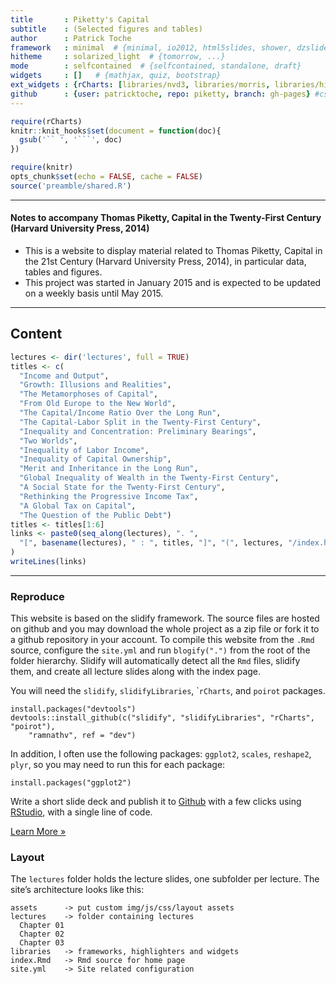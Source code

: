 ```yaml
---
title       : Piketty's Capital
subtitle    : (Selected figures and tables)
author      : Patrick Toche
framework   : minimal  # {minimal, io2012, html5slides, shower, dzslides, ...}
hitheme     : solarized_light  # {tomorrow, ...}
mode        : selfcontained  # {selfcontained, standalone, draft}
widgets     : []   # {mathjax, quiz, bootstrap}
ext_widgets : {rCharts: [libraries/nvd3, libraries/morris, libraries/highcharts]}
github      : {user: patricktoche, repo: piketty, branch: gh-pages} #css: slidify.css
---
```


```r
require(rCharts)
knitr::knit_hooks$set(document = function(doc){
  gsub('`` ', '```', doc)
})
```

```r
require(knitr)
opts_chunk$set(echo = FALSE, cache = FALSE)
source('preamble/shared.R')
```

---

#### Notes to accompany Thomas Piketty, Capital in the Twenty-First Century (Harvard University Press, 2014)

- This is a website to display material related to Thomas Piketty, Capital in the 21st Century (Harvard University Press, 2014), in particular data, tables and figures. 
- This project was started in January 2015 and is expected to be updated on a weekly basis until May 2015.

---

## Content

```r
lectures <- dir('lectures', full = TRUE)
titles <- c(
  "Income and Output", 
  "Growth: Illusions and Realities", 
  "The Metamorphoses of Capital", 
  "From Old Europe to the New World",
  "The Capital/Income Ratio Over the Long Run",
  "The Capital-Labor Split in the Twenty-First Century",
  "Inequality and Concentration: Preliminary Bearings",
  "Two Worlds",
  "Inequality of Labor Income",
  "Inequality of Capital Ownership",
  "Merit and Inheritance in the Long Run",
  "Global Inequality of Wealth in the Twenty-First Century",
  "A Social State for the Twenty-First Century",
  "Rethinking the Progressive Income Tax", 
  "A Global Tax on Capital",
  "The Question of the Public Debt")
titles <- titles[1:6]
links <- paste0(seq_along(lectures), ". ", 
  "[", basename(lectures), " : ", titles, "]", "(", lectures, "/index.html)"
)
writeLines(links)
```

---

### Reproduce
This website is based on the slidify framework. The source files are hosted on github and you may download the whole project as a zip file or fork it to a github repository in your account. To compile this website from the `.Rmd` source, configure the `site.yml` and run `blogify(".")` from the root of the folder hierarchy. Slidify will automatically detect all the `Rmd` files, slidify them, and create all lecture slides along with the index page. 

You will need the `slidify`, `slidifyLibraries`, ``rCharts`, and `poirot` packages.

    install.packages("devtools")  
    devtools::install_github(c("slidify", "slidifyLibraries", "rCharts", "poirot"), 
        "ramnathv", ref = "dev")  

In addition, I often use the following packages: ``ggplot2``, ``scales``, ``reshape2``, ``plyr``, so you may need to run this for each package:

    install.packages("ggplot2")

Write a short slide deck and publish it to [Github](http://www.github.com) with a few clicks using [RStudio](http://www.rstudio.com), with a single line of code.

<p><a class="btn" href="start.html">Learn More &raquo;</a></p>


### Layout

The `lectures` folder holds the lecture slides, one subfolder per lecture. The site's architecture looks like this:

```
assets      -> put custom img/js/css/layout assets
lectures    -> folder containing lectures
  Chapter 01
  Chapter 02
  Chapter 03
libraries   -> frameworks, highlighters and widgets
index.Rmd   -> Rmd source for home page
site.yml    -> Site related configuration
```